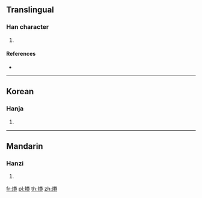 {{character info/new}}
==Translingual==

===Han character===
{{Han char|rn=86|rad=火|as=10|sn=14|four=96886|canj=FRBC}}

# {{defn|Han|sort=火10}}

====References====
* {{Han ref|kx=0679.090|dkj=19293|dj=1090.310|hdz=32223.070|uh=7189|ud=29065|bh=E2BC|bd=58044}}

----

==Korean==

===Hanja===
{{ko-hanja|hangeul=운|eumhun=|rv=un|mr=un|y=wun}}

# {{defn|lang=ko|sort=火10}}

----

==Mandarin==

===Hanzi===
{{cmn-hanzi|pin=[[yún]] ([[yun2]])|wg=yün<sup>2</sup>}}

# {{defn|lang=cmn|sort=火10}}

[[fr:熉]]
[[pl:熉]]
[[th:熉]]
[[zh:熉]]
